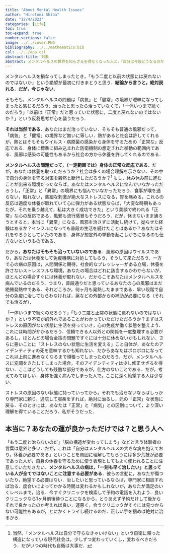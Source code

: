```yaml
---
title: "About Mental Health Issues"
author: "Hirofumi Shiba"
date: "12/4/2023"
categories: [Life]
toc: true
toc-expand: true
number-sections: false
image: ../../cover.PNG
bibliography: ../../mathematics.bib
csl: ../../apa.csl
abstract-title: 対象
abstract: メンタルヘルスの世界を知らざるを得なくなった人と，「自分は今後どうなるのか」という不安に苛まれている人へ．
---
```


メンタルヘルスを損なってしまったとき，「もう二度と以前の状態には戻れないのではないか」という絶望が最初に付きまとうと思う．**結論から言うと，絶対戻れる**．**だが，今じゃない**．

そもそも，メンタルヘルスの問題は「病気」と「健常」の境界が曖昧になってしまったと感じるだろう．治ったと思ったら治っていなくて，「一体いつまで続くのだろう」「以前は『正常』だと思っていた状態に，二度と戻れないのではないか？」という反芻思考が心を襲うだろう．

**それは当然である**．あなたはまだ治っていない．そもそも普通の風邪だって，「病気」と「健常」の境界など無いに等しい．熱があると社会は許してくれるが，熱とはそもそもウイルス・病原菌の感染から身体を守るための「正常な」反応である．身体に標準に組み込まれた防衛機制の想定された挙動の範囲内である．風邪は感染の可能性もあるから社会の方から休養を許してくれるのである．

**メンタルヘルスの問題だって，（一定範囲では）身体の正常な反応である**．だが，あなたは休養を取っただろうか？社会は多くの場合理解を示さない．その中で自分の身体を守る対策を毅然と断行しただろうか？^[当然，「メンタルヘルスは自分で守らなきゃいけない」という自衛に頼った構造になっている現代社会は，少しずつ変わっていくし，変わるべきだろう．だがいつの時代も自衛は大事だ．] もし，休み休み前に進むことが出来る環境だったならば，あなたはメンタルヘルスに悩んでいなかっただろうし，「正常」と「異常」の境界にも悩んでいなかっただろう．食事が喉を通らない，眠れない，些細な刺激が絶大なストレスになる，胃を痛める，これらの反応は適度な休養が取れていて心に弾力がある状態ならば，「大変な時期もあったが，それを乗り越えて，私は大きく成功できた」という美談で終われる「正常」な心の反応である．風邪も流行感冒もそうだろう．だが，休まないまま通ろうとすると，本当に「異常」になる．風邪を治さずに活動し続けて，拗らせた経験はあるか？インフルになっても普段の生活を続けたことはあるか？あなたはそれをやろうとしていたのである．身体が想定外の挙動を起こしがちになるのも仕方ないというものである．

だから，**あなたはそもそも治っていないのである**．風邪の原因はウイルスであり，あなたは休養をして免疫機構に対処してもらう，そうして来ただろう．一方で心の病の原因は，人間関係と期待，社会的なプレッシャーがある立場，休養を許さないストレスフルな環境，あなたの場合はどれに該当するかわからないが，ほとんどの場合すぐには休養が取れない．だからこそあなたはメンタルヘルスを病んでいるのだろう．つまり，普段通りだと思っているあなたの心の風邪はまだ絶賛発熱中である．それどころか，何ヶ月も発熱したままである．早い段階で自分の免疫に治してもらわなければ，薬などの外部からの補助が必要になる（それでも治るが）．

「一体いつまで続くのだろう？」「もう二度と正常の状態に戻れないのではないか？」という不安が的外れであることがわかっていただけただろうか？まずはストレスの原因がない状態に生活を持っていき，心の免疫が働く状態を整えよう．これには時間がかかるだろう．信頼できる人以外との関係を一度整理する必要があるし，ほとんどの場合金策の問題ですぐには十分に休めないかもしれない．さらに悪いことに「ストレスのない状態に生活を変える」こと自体が，あなたのアイデンティティの死を意味するかも知れない．だからあなたはボロボロになってこれ以上前に進めなくなるまで頑張ってしまったのだろう．だが，メンタルヘルスに変調をきたしてしまった場合，そのアイデンティティは少し修正せざるを得ない．ここはどうしても残酷な部分であるが，仕方のないことである．だが，考えてみてほしい．身体を強く病んでしまった人で，ここに深く絶望する人は少ない．

ストレスの原因のない状態に持っていってから，それでも治らないならばしっかり専門家に頼り，通院して服薬をすれば，絶対に治るし，元の「正常」な状態に戻る．そのときには，あなたは「正常」と「病気」との区別について，より深い理解を得ていることだろう．私がそうだった．

## 本当に？あなたの運が良かっただけでは？と思う人へ

「もう二度と治らないのだ」「脳の構造が変わってしまう」などと言う体験者の言葉は意外と多い．だが，これは「自分はメンタルヘルスの大きな病を抱えており，休養が必要である」ということを周囲に理解してもらうには多少荒技が必要であった人が，自身の休養を守るために使う表現としてもよく使われることに注意していただきたい．**メンタルヘルスの病は，「一刻も早く治したい」と思っている人が全てではないことに注意する必要がある**．彼らの言動に，あなたが傷ついたり，絶望する必要はない．治したいと思っているならば，専門家に相談すれば治る．度合いによってかかる時間は変わるかもしれないが，あなたが満足のいくレベルまで，治る．今すぐクリニックを検索して予約の電話を入れよう．良いクリニックなら1ヶ月前後待つことになるから，とりあえず予約だけして後からそれで良かったのか考えれば良い．運悪く，合うクリニックがすぐには見つからない可能性もあるが，とにかくトライし続けるのだ．正しい手を掴めば絶対に治るから．